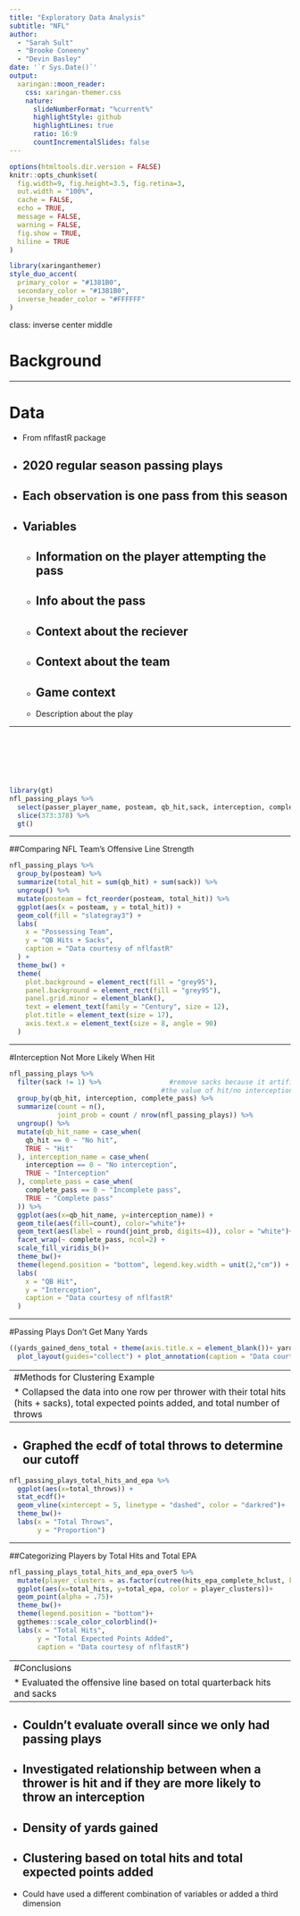 ```yaml
---
title: "Exploratory Data Analysis"
subtitle: "NFL"  
author: 
  - "Sarah Sult"
  - "Brooke Coneeny"
  - "Devin Basley"
date: '`r Sys.Date()`'
output:
  xaringan::moon_reader:
    css: xaringan-themer.css
    nature:
      slideNumberFormat: "%current%"
      highlightStyle: github
      highlightLines: true
      ratio: 16:9
      countIncrementalSlides: false
---
```


```r
options(htmltools.dir.version = FALSE)
knitr::opts_chunk$set(
  fig.width=9, fig.height=3.5, fig.retina=3,
  out.width = "100%",
  cache = FALSE,
  echo = TRUE,
  message = FALSE, 
  warning = FALSE,
  fig.show = TRUE,
  hiline = TRUE
)
```

```r
library(xaringanthemer)
style_duo_accent(
  primary_color = "#1381B0",
  secondary_color = "#1381B0",
  inverse_header_color = "#FFFFFF"
)
```


class: inverse center middle

# Background


---

# Data

*   From nflfastR package
*   2020 regular season passing plays
--

*   Each observation is one pass from this season
--

*   Variables
--

    *   Information on the player attempting the pass
--

    *   Info about the pass
--

    *   Context about the reciever
--

    *   Context about the team
--

    *   Game context
--

    *   Description about the play

---

<span style="color: white;">
Filling up space </span>

<span style="color: white;">
Filling up space </span>

<span style="color: white;">
Filling up space </span>


```r
library(gt)
nfl_passing_plays %>%
  select(passer_player_name, posteam, qb_hit,sack, interception, complete_pass, yards_gained, epa) %>%
  slice(373:378) %>%
  gt()
```


---

##Comparing NFL Team's Offensive Line Strength

```r
nfl_passing_plays %>%
  group_by(posteam) %>%
  summarize(total_hit = sum(qb_hit) + sum(sack)) %>%
  ungroup() %>%
  mutate(posteam = fct_reorder(posteam, total_hit)) %>%
  ggplot(aes(x = posteam, y = total_hit)) + 
  geom_col(fill = "slategray3") +
  labs(
    x = "Possessing Team",
    y = "QB Hits + Sacks",
    caption = "Data courtesy of nflfastR"
  ) +
  theme_bw() +
  theme(
    plot.background = element_rect(fill = "grey95"),
    panel.background = element_rect(fill = "grey95"),
    panel.grid.minor = element_blank(),
    text = element_text(family = "Century", size = 12),
    plot.title = element_text(size = 17),
    axis.text.x = element_text(size = 8, angle = 90)
  )
```


---

#Interception Not More Likely When Hit

```r
nfl_passing_plays %>%  
  filter(sack != 1) %>%                 #remove sacks because it artificially inflates 
                                      #the value of hit/no interception
  group_by(qb_hit, interception, complete_pass) %>%
  summarize(count = n(),
            joint_prob = count / nrow(nfl_passing_plays)) %>%
  ungroup() %>%
  mutate(qb_hit_name = case_when(
    qb_hit == 0 ~ "No hit",
    TRUE ~ "Hit"
  ), interception_name = case_when(
    interception == 0 ~ "No interception",
    TRUE ~ "Interception"
  ), complete_pass = case_when(
    complete_pass == 0 ~ "Incomplete pass",
    TRUE ~ "Complete pass"
  )) %>%
  ggplot(aes(x=qb_hit_name, y=interception_name)) +
  geom_tile(aes(fill=count), color="white")+
  geom_text(aes(label = round(joint_prob, digits=4)), color = "white")+
  facet_wrap(~ complete_pass, ncol=2) +
  scale_fill_viridis_b()+
  theme_bw()+
  theme(legend.position = "bottom", legend.key.width = unit(2,"cm")) +
  labs(
    x = "QB Hit",
    y = "Interception",
    caption = "Data courtesy of nflfastR"
  )
```


---

#Passing Plays Don't Get Many Yards

```r
((yards_gained_dens_total + theme(axis.title.x = element_blank())+ yards_gained_dens + theme(axis.title.y = element_blank(), axis.title.x = element_blank(), legend.position = "none")) /( yards_gained_ecdf_total + yards_gained_ecdf + theme(axis.title.y = element_blank()))) + 
  plot_layout(guides="collect") + plot_annotation(caption = "Data courtesy of nflfastR")

```


---
#Methods for Clustering Example
*   Collapsed the data into one row per thrower with their total hits (hits + sacks), total expected points added, and total number of throws
--

*   Graphed the ecdf of total throws to determine our cutoff
--

```r
nfl_passing_plays_total_hits_and_epa %>%
  ggplot(aes(x=total_throws)) +
  stat_ecdf()+
  geom_vline(xintercept = 5, linetype = "dashed", color = "darkred")+
  theme_bw()+
  labs(x = "Total Throws",
       y = "Proportion")
```

---

##Categorizing Players by Total Hits and Total EPA

```r
nfl_passing_plays_total_hits_and_epa_over5 %>%
  mutate(player_clusters = as.factor(cutree(hits_epa_complete_hclust, k=3)),) %>%
  ggplot(aes(x=total_hits, y=total_epa, color = player_clusters))+
  geom_point(alpha = .75)+
  theme_bw()+
  theme(legend.position = "bottom")+
  ggthemes::scale_color_colorblind()+
  labs(x = "Total Hits",
       y = "Total Expected Points Added",
       caption = "Data courtesy of nflfastR")

```
---
#Conclusions
*   Evaluated the offensive line based on total quarterback hits and sacks
--

  *   Couldn't evaluate overall since we only had passing plays
--

*   Investigated relationship between when a thrower is hit and if they are more likely to throw an interception
--

*   Density of yards gained
--

*   Clustering based on total hits and total expected points added
--

  *   Could have used a different combination of variables or added a third dimension
